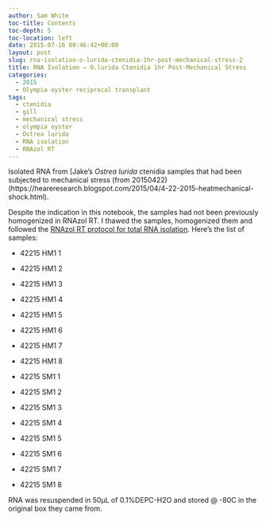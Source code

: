 ```yaml
---
author: Sam White
toc-title: Contents
toc-depth: 5
toc-location: left
date: 2015-07-16 00:46:42+00:00
layout: post
slug: rna-isolation-o-lurida-ctenidia-1hr-post-mechanical-stress-2
title: RNA Isolation – O.lurida Ctenidia 1hr Post-Mechanical Stress
categories:
  - 2015
  - Olympia oyster reciprocal transplant
tags:
  - ctenidia
  - gill
  - mechanical stress
  - olympia oyster
  - Ostrea lurida
  - RNA isolation
  - RNAzol RT
---
```


Isolated RNA from [Jake’s _Ostrea lurida_ ctenidia samples that had been subjected to mechanical stress (from 20150422)(https://heareresearch.blogspot.com/2015/04/4-22-2015-heatmechanical-shock.html).

Despite the indication in this notebook, the samples had not been previously homogenized in RNAzol RT. I thawed the samples, homogenized them and followed the [RNAzol RT protocol for total RNA isolation](https://github.com/sr320/LabDocs/blob/master/protocols/Commercial_Protocols/MRC_RNAzol-RT-May-2014.pdf). Here’s the list of samples:




    
  * 42215 HM1 1

    
  * 42215 HM1 2

    
  * 42215 HM1 3

    
  * 42215 HM1 4

    
  * 42215 HM1 5

    
  * 42215 HM1 6

    
  * 42215 HM1 7

    
  * 42215 HM1 8

    
  * 42215 SM1 1

    
  * 42215 SM1 2

    
  * 42215 SM1 3

    
  * 42215 SM1 4

    
  * 42215 SM1 5

    
  * 42215 SM1 6

    
  * 42215 SM1 7

    
  * 42215 SM1 8



RNA was resuspended in 50μL of 0.1%DEPC-H2O and stored @ -80C in the original box they came from.

